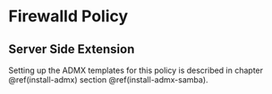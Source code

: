 # Firewalld Policy {#firewalld}

## Server Side Extension

Setting up the ADMX templates for this policy is described in chapter \@ref(install-admx) section \@ref(install-admx-samba).
